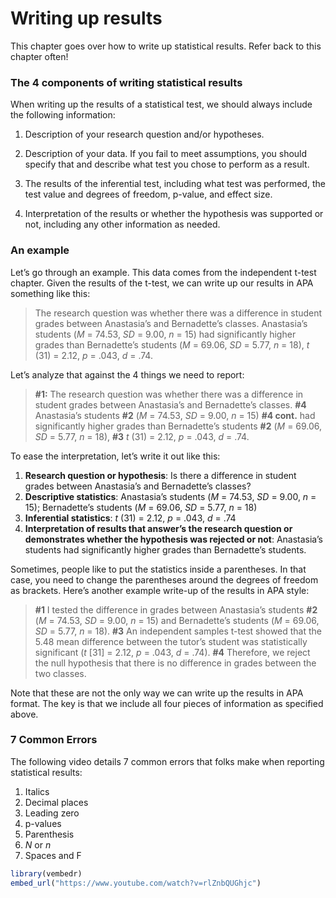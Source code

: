 # Writing up results

This chapter goes over how to write up statistical results. Refer back to this chapter often!

### The 4 components of writing statistical results

When writing up the results of a statistical test, we should always include the following information:

1.  Description of your research question and/or hypotheses.

2.  Description of your data. If you fail to meet assumptions, you should specify that and describe what test you chose to perform as a result.

3.  The results of the inferential test, including what test was performed, the test value and degrees of freedom, p-value, and effect size.

4.  Interpretation of the results or whether the hypothesis was supported or not, including any other information as needed.

### An example

Let's go through an example. This data comes from the independent t-test chapter. Given the results of the t-test, we can write up our results in APA something like this:

> The research question was whether there was a difference in student grades between Anastasia's and Bernadette's classes. Anastasia's students (*M* = 74.53, *SD* = 9.00, *n* = 15) had significantly higher grades than Bernadette's students (*M* = 69.06, *SD* = 5.77, *n* = 18), *t* (31) = 2.12, *p* = .043, *d* = .74.

Let's analyze that against the 4 things we need to report:

> **#1:** The research question was whether there was a difference in student grades between Anastasia's and Bernadette's classes. **#4** Anastasia's students **#2** (*M* = 74.53, *SD* = 9.00, *n* = 15) **#4 cont.** had significantly higher grades than Bernadette's students **#2** (*M* = 69.06, *SD* = 5.77, *n* = 18), **#3** *t* (31) = 2.12, *p* = .043, *d* = .74.

To ease the interpretation, let's write it out like this:

1.  **Research question or hypothesis**: Is there a difference in student grades between Anastasia's and Bernadette's classes?
2.  **Descriptive statistics**: Anastasia's students (*M* = 74.53, *SD* = 9.00, *n* = 15); Bernadette's students (*M* = 69.06, *SD* = 5.77, *n* = 18)
3.  **Inferential statistics**: *t* (31) = 2.12, *p* = .043, *d* = .74
4.  **Interpretation of results that answer's the research question or demonstrates whether the hypothesis was rejected or not**: Anastasia's students had significantly higher grades than Bernadette's students.

Sometimes, people like to put the statistics inside a parentheses. In that case, you need to change the parentheses around the degrees of freedom as brackets. Here's another example write-up of the results in APA style:

> **#1** I tested the difference in grades between Anastasia's students **#2** (*M* = 74.53, *SD* = 9.00, *n* = 15) and Bernadette's students (*M* = 69.06, *SD* = 5.77, *n* = 18). **#3** An independent samples t-test showed that the 5.48 mean difference between the tutor's student was statistically significant (*t* [31] = 2.12, *p* = .043, *d* = .74). **#4** Therefore, we reject the null hypothesis that there is no difference in grades between the two classes.

Note that these are not the only way we can write up the results in APA format. The key is that we include all four pieces of information as specified above.

### 7 Common Errors

The following video details 7 common errors that folks make when reporting statistical results:

1.  Italics
2.  Decimal places
3.  Leading zero
4.  p-values
5.  Parenthesis
6.  *N* or *n*
7.  Spaces and F

```r
library(vembedr)
embed_url("https://www.youtube.com/watch?v=rlZnbQUGhjc")
```
